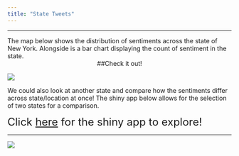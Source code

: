 ```yaml
---
title: "State Tweets"
---
```


***

The map below shows the distribution of sentiments across the state of New York.  Alongside is a bar chart displaying the count of sentiment in the state.   
  <center>
##Check it out!
</center>
![](./screenshot.png)

We could also look at another state and compare how the sentiments differ across state/location at once! The shiny app below allows for the selection of two states for a comparison.

<font size="5"> Click [here](https://np2547.shinyapps.io/states_shiny/) for the shiny app to explore! </font>

***

![](./TwitterLogo.png)